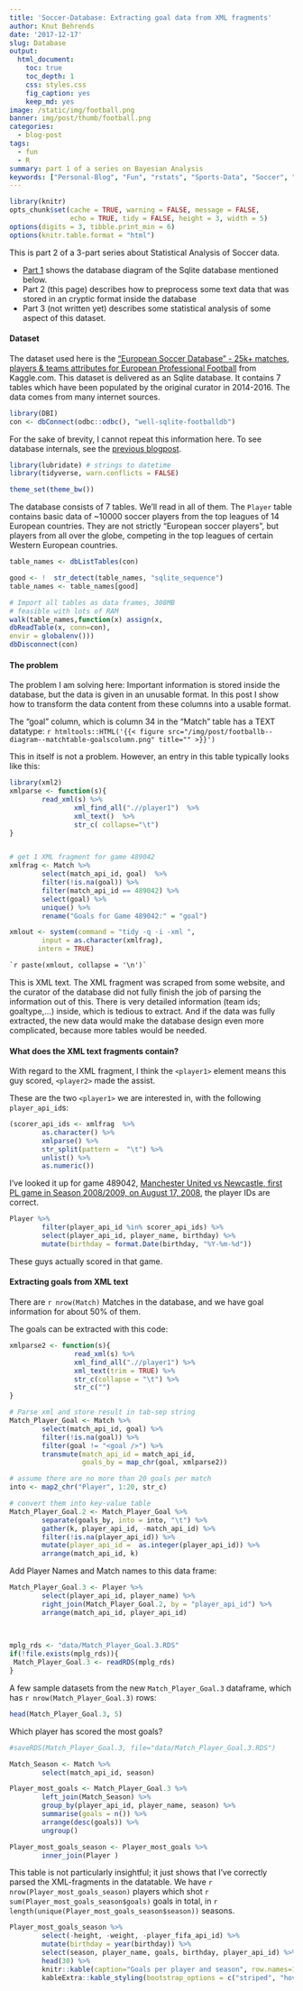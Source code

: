 ```yaml
---
title: 'Soccer-Database: Extracting goal data from XML fragments'
author: Knut Behrends
date: '2017-12-17'
slug: Database
output: 
  html_document:
    toc: true
    toc_depth: 1
    css: styles.css
    fig_caption: yes
    keep_md: yes
image: /static/img/football.png
banner: img/post/thumb/football.png
categories:
  - blog-post
tags:
  - fun
  - R
summary: part 1 of a series on Bayesian Analysis
keywords: ["Personal-Blog", "Fun", "rstats", "Sports-Data", "Soccer", "XML"]      
---
```


```r
library(knitr)
opts_chunk$set(cache = TRUE, warning = FALSE, message = FALSE, 
               echo = TRUE, tidy = FALSE, height = 3, width = 5)
options(digits = 3, tibble.print_min = 6)
options(knitr.table.format = "html") 
```



This is part 2 of a 3-part series about Statistical Analysis of Soccer data. 

- [Part 1](/post/2017/12/soccerdb-schema-diagrams/) shows the database diagram of the Sqlite database mentioned below.
- Part 2 (this page) describes how to preprocess some text data that was stored in an cryptic format inside the database
- Part 3 (not written yet) describes some statistical analysis of some aspect of this dataset.

#### Dataset 


The dataset used here is the ["European Soccer Database" - 25k+ matches, players & teams attributes for European Professional Football](https://www.kaggle.com/hugomathien/soccer/) from Kaggle.com. This dataset is delivered as an Sqlite database. It contains 7 tables which have been populated by the original curator in 2014-2016.
The data comes from many internet sources.

```r

library(DBI)
con <- dbConnect(odbc::odbc(), "well-sqlite-footballdb")

```
For the sake of brevity, I cannot repeat this information here. To see database internals, see the [previous blogpost](/post/2017/12/soccerdb-schema-diagrams/). 

```r
library(lubridate) # strings to datetime
library(tidyverse, warn.conflicts = FALSE)

theme_set(theme_bw())
```


The database consists of 7 tables. We'll read in all of them. The `Player` table contains basic data of ~10000 soccer players from the top leagues of 14 European countries. They are not strictly "European soccer players", but players from all over the globe, competing in the top leagues of certain Western European countries.

```r
table_names <- dbListTables(con)

good <- !  str_detect(table_names, "sqlite_sequence")
table_names <- table_names[good]

# Import all tables as data frames, 308MB
# feasible with lots of RAM
walk(table_names,function(x) assign(x,
dbReadTable(x, conn=con),
envir = globalenv()))
dbDisconnect(con)
```


#### The problem 

The problem I am solving here: Important information is stored inside the database, but the data is given in an unusable format. In this post I show how to transform the data content from these columns into a usable format.

The "goal" column, which is column 34 in the "Match" table has a TEXT datatype: `r htmltools::HTML('{{< figure src="/img/post/footballb--diagram--matchtable-goalscolumn.png" title="" >}}')`

This in itself is not a problem. However, an entry in this table typically looks like this:

```r
library(xml2)
xmlparse <- function(s){
        read_xml(s) %>% 
                xml_find_all(".//player1")  %>% 
                xml_text()  %>% 
                str_c( collapse="\t")
}


# get 1 XML fragment for game 489042
xmlfrag <- Match %>% 
        select(match_api_id, goal)  %>% 
        filter(!is.na(goal)) %>% 
        filter(match_api_id == 489042) %>%
        select(goal) %>% 
        unique() %>% 
        rename("Goals for Game 489042:" = "goal") 

xmlout <- system(command = "tidy -q -i -xml ",
        input = as.character(xmlfrag), 
       intern = TRUE)

```

```xml
`r paste(xmlout, collapse = '\n')`
```

This is XML text. The XML fragment was scraped from some website, and the curator of the database did not fully finish the job of parsing the information out of this. There is very detailed information (team ids; goaltype,...) inside, which is tedious to extract. And if the data was fully extracted, the new data would make the database design even more complicated, because more tables would be needed.

#### What does the XML text fragments contain?

With regard to the XML fragment, I think the `<player1>` element means this guy scored, `<player2>` made the assist. 

These are the two `<player1>` we are interested in, with the following `player_api_id`s:

```r
(scorer_api_ids <- xmlfrag  %>% 
        as.character() %>%
        xmlparse() %>%
        str_split(pattern =  "\t") %>% 
        unlist() %>% 
        as.numeric())
```

I've looked it up for game 489042, [Manchester United vs Newcastle, first PL game in Season 2008/2009, on August 17, 2008](https://en.wikipedia.org/wiki/2008%E2%80%9309_Manchester_United_F.C._season), the player IDs are correct.

```r
Player %>% 
        filter(player_api_id %in% scorer_api_ids) %>% 
        select(player_api_id, player_name, birthday) %>% 
        mutate(birthday = format.Date(birthday, "%Y-%m-%d"))
```

These guys actually scored in that game.


#### Extracting goals from XML text

There are `r nrow(Match)` Matches in the database, and we have goal information for about 50% of them.

The goals can be extracted with this code:

```r
xmlparse2 <- function(s){
                read_xml(s) %>%
                xml_find_all(".//player1") %>%
                xml_text(trim = TRUE) %>%
                str_c(collapse = "\t") %>% 
                str_c("")
}

# Parse xml and store result in tab-sep string
Match_Player_Goal <- Match %>%
        select(match_api_id, goal) %>%
        filter(!is.na(goal)) %>%
        filter(goal != "<goal />") %>%
        transmute(match_api_id = match_api_id,
                  goals_by = map_chr(goal, xmlparse2))
```

```r

# assume there are no more than 20 goals per match
into <- map2_chr("Player", 1:20, str_c)

# convert them into key-value table
Match_Player_Goal.2 <- Match_Player_Goal %>%
        separate(goals_by, into = into, "\t") %>%
        gather(k, player_api_id, -match_api_id) %>%
        filter(!is.na(player_api_id)) %>%
        mutate(player_api_id =  as.integer(player_api_id)) %>%
        arrange(match_api_id, k)

```

Add Player Names and Match names to this data frame:

```r

Match_Player_Goal.3 <- Player %>% 
        select(player_api_id, player_name) %>% 
        right_join(Match_Player_Goal.2, by = "player_api_id") %>% 
        arrange(match_api_id, player_api_id) 
        
        

```


```r
mplg_rds <- "data/Match_Player_Goal.3.RDS"
if(!file.exists(mplg_rds)){
 Match_Player_Goal.3 <- readRDS(mplg_rds)        
}

```


A few sample datasets from the new `Match_Player_Goal.3` dataframe, 
which has `r nrow(Match_Player_Goal.3)` rows:

```r

head(Match_Player_Goal.3, 5)
```

Which player has scored the most goals?

```r
#saveRDS(Match_Player_Goal.3, file="data/Match_Player_Goal.3.RDS")

Match_Season <- Match %>%
        select(match_api_id, season)

Player_most_goals <- Match_Player_Goal.3 %>%
        left_join(Match_Season) %>% 
        group_by(player_api_id, player_name, season) %>%
        summarise(goals = n()) %>%
        arrange(desc(goals)) %>% 
        ungroup()

Player_most_goals_season <- Player_most_goals %>% 
        inner_join(Player )

```

This table is not particularly insightful; it just shows that I've correctly parsed the XML-fragments in the datatable. We have `r nrow(Player_most_goals_season)` players which shot `r sum(Player_most_goals_season$goals)` goals in total, in `r length(unique(Player_most_goals_season$season))` seasons. 

```r
Player_most_goals_season %>% 
        select(-height, -weight, -player_fifa_api_id) %>%
        mutate(birthday = year(birthday)) %>% 
        select(season, player_name, goals, birthday, player_api_id) %>% 
        head(30) %>% 
        knitr::kable(caption="Goals per player and season", row.names=1, align="clccc") %>% 
        kableExtra::kable_styling(bootstrap_options = c("striped", "hover"))

```


